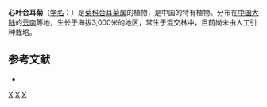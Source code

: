 {{Speciesbox 
| genus = Synotis
| species = cordifolia
| authority = [[陈艺林|Y. L. Chen]]
}}

'''心叶合耳菊'''（[[学名|学名]]：{{lang|la|''Synotis cordifolia''}}）是[[菊科|菊科]][[合耳菊属|合耳菊属]]的植物，是中国的特有植物。分布在[[中国大陆|中国大陆]]的[[云南|云南]]等地，生长于海拔3,000米的地区，常生于混交林中，目前尚未由人工引种栽培。

== 参考文献 ==
<div class="references-small">
* {{cite web| url =http://www.bioinfo.cn/db05/KmzwSpecies.php?action=view&id=5032| title =心叶合耳菊| work =《中国高等植物数据库全库》| publisher =中国科学院微生物研究所| author =昆明植物研究所| accessdate =2009-02-25| archive-date =2016-03-05| archive-url =https://web.archive.org/web/20160305070024/http://www.bioinfo.cn/db05/KmzwSpecies.php?action=view&id=5032| dead-url =yes}}
</div>
{{Taxonbar|from=Q11071983}}

[[Category:合耳菊属|X]]
[[Category:中國特有植物|X]]
[[Category:云南植物|X]]